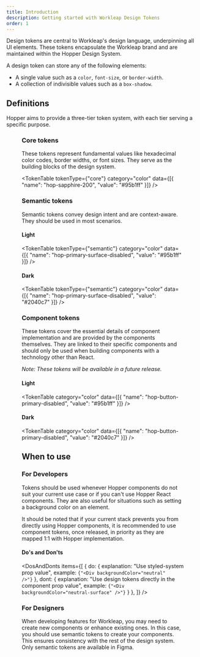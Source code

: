 ```yaml
---
title: Introduction
description: Getting started with Workleap Design Tokens
order: 1
---
```


Design tokens are central to Workleap's design language, underpinning all UI elements. These tokens encapsulate the Workleap brand and are maintained within the Hopper Design System.

A design token can store any of the following elements:

- A single value such as a `color`, `font-size`, or `border-width`.
- A collection of indivisible values such as a `box-shadow`.

## Definitions

Hopper aims to provide a three-tier token system, with each tier serving a specific purpose.

<Figure src="https://cdn.platform.workleap.com/hopper/webdoc/token-details.png" width="654" height="45" alt="Token tiers diagram" caption="A three tier token system allows a separation of concerns regarding design decisions." />

### Core tokens

These tokens represent fundamental values like hexadecimal color codes, border widths, or font sizes. They serve as the building blocks of the design system.

<TokenTable tokenType={"core"} category="color" data={[{
    "name": "hop-sapphire-200",
    "value": "#95b1ff"
}]} />

### Semantic tokens

Semantic tokens convey design intent and are context-aware. They should be used in most scenarios.

#### Light

<TokenTable tokenType={"semantic"} category="color" data={[{
    "name": "hop-primary-surface-disabled",
    "value": "#95b1ff"
}]} />

#### Dark

<TokenTable tokenType={"semantic"} category="color" data={[{
    "name": "hop-primary-surface-disabled",
    "value": "#2040c7"
}]} />

### Component tokens

These tokens cover the essential details of component implementation and are provided by the components themselves. They are linked to their specific components and should only be used when building components with a technology other than React.

_Note: These tokens will be available in a future release._

#### Light

<TokenTable category="color" data={[{
    "name": "hop-button-primary-disabled",
    "value": "#95b1ff"
}]} />

#### Dark

<TokenTable category="color" data={[{
    "name": "hop-button-primary-disabled",
    "value": "#2040c7"
}]} />

## When to use

### For Developers

Tokens should be used whenever Hopper components do not suit your current use case or if you can't use Hopper React components. They are also useful for situations such as setting a background color on an element.

It should be noted that if your current stack prevents you from directly using Hopper components, it is recommended to use component tokens, once released, in priority as they are mapped 1:1 with Hopper implementation.

<AI>

#### Do's and Don'ts

<DosAndDonts
    items={[
        {
            do: {
                explanation: "Use styled-system prop value",
                example: <code>{"<Div backgroundColor=\"neutral\" />"}</code>
            },
            dont: {
                explanation: "Use design tokens directly in the component prop value",
                example: <code>{"<Div backgroundColor=\"neutral-surface\" />"}</code>
            }
        },
    ]}
/>

</AI>

### For Designers

When developing features for Workleap, you may need to create new components or enhance existing ones. In this case, you should use semantic tokens to create your components. This ensures consistency with the rest of the design system. Only semantic tokens are available in Figma.


